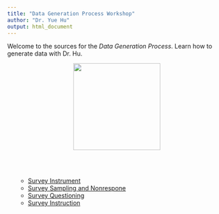 ```yaml
---
title: "Data Generation Process Workshop"
author: "Dr. Yue Hu"
output: html_document
---
```



Welcome to the sources for the *Data Generation Process*. Learn how to generate data with Dr. Hu.


<center><img src="../analysisOfPoliticalData/images/goodluck.gif" height="200"/></center>


<br><br>

<ul>

* <a href="/slides_gh/slides/courses/dgpWorkshop/01_surveyInstrument.html">Survey Instrument</a>
* <a href="/slides_gh/slides/courses/dgpWorkshop/02_surveySampling.html">Survey Sampling and Nonrespone</a>
* <a href="/slides_gh/slides/courses/dgpWorkshop/03_surveyQuestion.html">Survey Questioning</a>
* <a href="/slides_gh/slides/courses/dgpWorkshop/04_surveyInstruction.html">Survey Instruction</a>

</ul>